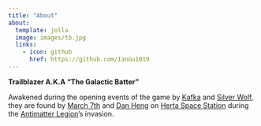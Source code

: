 ```yaml
---
title: "About"
about: 
  template: jolla
  image: images/tb.jpg
  links: 
    - icon: github
      href: https://github.com/IanGu1019
---
```


**Trailblazer A.K.A "The Galactic Batter"**

Awakened during the opening events of the game by [Kafka](https://honkai-star-rail.fandom.com/wiki/Kafka "Kafka") and [Silver Wolf](https://honkai-star-rail.fandom.com/wiki/Silver_Wolf "Silver Wolf"), they are found by [March 7th](https://honkai-star-rail.fandom.com/wiki/March_7th "March 7th") and [Dan Heng](https://honkai-star-rail.fandom.com/wiki/Dan_Heng "Dan Heng") on [Herta Space Station](https://honkai-star-rail.fandom.com/wiki/Herta_Space_Station "Herta Space Station") during the [Antimatter Legion](https://honkai-star-rail.fandom.com/wiki/Antimatter_Legion "Antimatter Legion")'s invasion.
